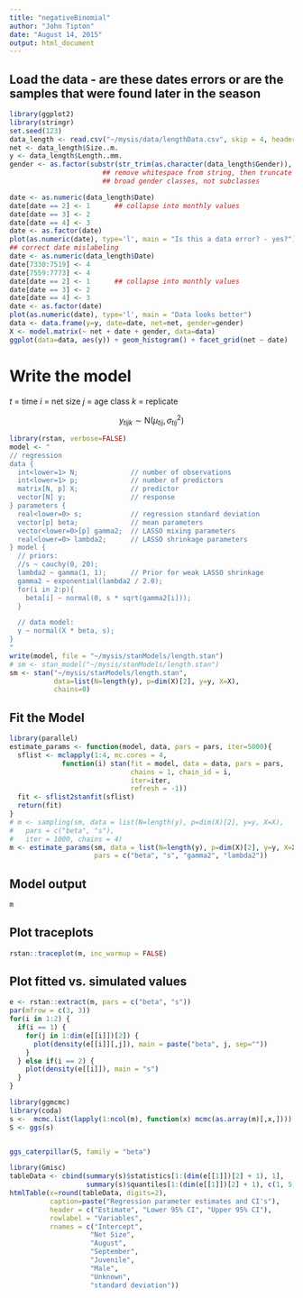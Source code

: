 ```yaml
---
title: "negativeBinomial"
author: "John Tipton"
date: "August 14, 2015"
output: html_document
---
```


## Load the data - are these dates errors or are the samples that were found later in the season

```r
library(ggplot2)
library(stringr)
set.seed(123)
data_length <- read.csv("~/mysis/data/lengthData.csv", skip = 4, header = TRUE)
net <- data_length$Size..m.
y <- data_length$Length..mm.
gender <- as.factor(substr(str_trim(as.character(data_length$Gender)), 0, 1))
                       ## remove whitespace from string, then truncate into 
                       ## broad gender classes, not subclasses

date <- as.numeric(data_length$Date)
date[date == 2] <- 1      ## collapse into monthly values
date[date == 3] <- 2
date[date == 4] <- 3
date <- as.factor(date)
plot(as.numeric(date), type='l', main = "Is this a data error? - yes?")
## correct date mislabeling
date <- as.numeric(data_length$Date)
date[7330:7519] <- 4
date[7559:7773] <- 4
date[date == 2] <- 1      ## collapse into monthly values
date[date == 3] <- 2
date[date == 4] <- 3
date <- as.factor(date)
plot(as.numeric(date), type='l', main = "Data looks better")
data <- data.frame(y=y, date=date, net=net, gender=gender)
X <- model.matrix(~ net + date + gender, data=data)
ggplot(data=data, aes(y)) + geom_histogram() + facet_grid(net ~ date)
```

# Write the model
$t$ = time
$i$ = net size
$j$ = age class
$k$ = replicate

$$
y_{tijk} \sim \mbox{N}(\mu_{tij}, \sigma^2_{tij})
$$

```r
library(rstan, verbose=FALSE)
model <- "
// regression
data {
  int<lower=1> N;             // number of observations
  int<lower=1> p;             // number of predictors
  matrix[N, p] X;             // predictor
  vector[N] y;                // response
} parameters {  
  real<lower=0> s;            // regression standard deviation
  vector[p] beta;             // mean parameters
  vector<lower=0>[p] gamma2;  // LASSO mixing parameters
  real<lower=0> lambda2;      // LASSO shrinkage parameters
} model {
  // priors:
  //s ~ cauchy(0, 20);
  lambda2 ~ gamma(1, 1);      // Prior for weak LASSO shrinkage 
  gamma2 ~ exponential(lambda2 / 2.0);
  for(i in 2:p){
    beta[i] ~ normal(0, s * sqrt(gamma2[i]));
  }

  // data model:
  y ~ normal(X * beta, s);
}
"
write(model, file = "~/mysis/stanModels/length.stan")
# sm <- stan_model("~/mysis/stanModels/length.stan")
sm <- stan("~/mysis/stanModels/length.stan", 
           data=list(N=length(y), p=dim(X)[2], y=y, X=X),
           chains=0)
```
## Fit the Model

```r
library(parallel)
estimate_params <- function(model, data, pars = pars, iter=5000){
  sflist <- mclapply(1:4, mc.cores = 4,
             function(i) stan(fit = model, data = data, pars = pars,
                              chains = 1, chain_id = i,
                              iter=iter,
                              refresh = -1))
  fit <- sflist2stanfit(sflist)
  return(fit)
}
# m <- sampling(sm, data = list(N=length(y), p=dim(X)[2], y=y, X=X),
#   pars = c("beta", "s"),
#   iter = 1000, chains = 4)
m <- estimate_params(sm, data = list(N=length(y), p=dim(X)[2], y=y, X=X),
                     pars = c("beta", "s", "gamma2", "lambda2"))
```

## Model output
```r
m
```

## Plot traceplots
```r
rstan::traceplot(m, inc_warmup = FALSE)
```

## Plot fitted vs. simulated values

```r
e <- rstan::extract(m, pars = c("beta", "s"))
par(mfrow = c(3, 3))
for(i in 1:2) {
  if(i == 1) {
    for(j in 1:dim(e[[i]])[2]) {
      plot(density(e[[i]][,j]), main = paste("beta", j, sep=""))
    }
  } else if(i == 2) {
    plot(density(e[[i]]), main = "s")
  }
}
```


```r
library(ggmcmc)
library(coda)
s <-  mcmc.list(lapply(1:ncol(m), function(x) mcmc(as.array(m)[,x,])))
S <- ggs(s)


ggs_caterpillar(S, family = "beta") 
```


```r
library(Gmisc)
tableData <- cbind(summary(s)$statistics[1:(dim(e[[1]])[2] + 1), 1],
                   summary(s)$quantiles[1:(dim(e[[1]])[2] + 1), c(1, 5)])
htmlTable(x=round(tableData, digits=2),
          caption=paste("Regression parameter estimates and CI's"),
          header = c("Estimate", "Lower 95% CI", "Upper 95% CI"),
          rowlabel = "Variables",
          rnames = c("Intercept",
                    "Net Size",
                    "August",
                    "September",
                    "Juvenile",
                    "Male",
                    "Unknown",
                    "standard deviation"))
```

